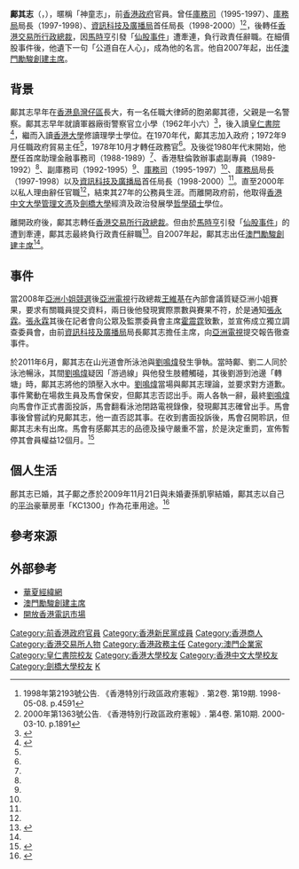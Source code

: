 {{Infobox_officeholder
| honorific-prefix = [[尊敬的#香港|The Honourable]]
| name=  鄺其志
| native_name = Kwong Ki Chi
| native_name_lang = en
| honorific-suffix = [[金紫荊星章|GBS]] 
| image= 
| office= {{HKSAR}}<br/>第1任[[資訊科技及廣播局|資訊科技及廣播局]]局長
| term_start= 1998年5月4日
| term_end= 2000年3月5日
| chief-executive= [[董建華|董建華]]
| successor= [[尤曾家麗|尤曾家麗]]
| office2= {{HKSAR}}<br/>第1任[[財經事務及庫務局|庫務局]]局長
| term_start2= 1997年7月1日
| term_end2= 1998年4月8日
| chief-executive2= [[董建華|董建華]]
| successor2= [[俞宗怡|俞宗怡]]
| 2blankname= 財政司司長
| 2namedata= [[曾蔭權|曾蔭權]]
| 2blankname2= 副局長
| 2namedata2= [[林鄭月娥|林鄭月娥]]<ref>{{cite web |url=https://www.legco.gov.hk/yr97-98/chinese/fc/fc/minutes/mn121297.htm |title=臨立會FC86號文件 臨時立法會財務委員會 會議紀要 |website= |language= |author=立法會秘書處 |date=1997-12-12 |access-date=2022-04-25 |quote=}}</ref>
| birth_date= {{birth_date_and_age|1951|04|02}}<ref name="政府公布高層官員任命">{{cite news |title=政府公布高層官員任命 |url=https://www.info.gov.hk/gia/general/200002/29/0229105.htm |page= |language= |publisher=政府新聞處 | date=2000-02-29 |accessdate=2022-04-25 |quote= }}</ref><ref>{{cite news |title=鄺其志生日沽股賺40萬 |url=http://the-sun.on.cc/channels/fina/20030403/20030403013320_0002.html |page= |language= |publisher=太陽報 | date=2003-04-03 |accessdate=2022-04-25 |quote= }}</ref>
| birth_place= {{HKG-1959}}
| death_date=
| death_place=
| nationality= {{PRC-MAC}}<ref>{{cite news |title=新聞故事——熟悉廣播電視 與張永霖老友 鄺其志入亞視熱廚房？ |url=https://hd.stheadline.com/news/columns/8/20081217/66299/%E5%B0%88%E6%AC%84-%E6%96%B0%E8%81%9E%E6%95%85%E4%BA%8B-%E7%86%9F%E6%82%89%E5%BB%A3%E6%92%AD%E9%9B%BB%E8%A6%96-%E8%88%87%E5%BC%B5%E6%B0%B8%E9%9C%96%E8%80%81%E5%8F%8B-%E9%84%BA%E5%85%B6%E5%BF%97%E5%85%A5%E4%BA%9E%E8%A6%96%E7%86%B1%E5%BB%9A%E6%88%BF |page= |language= |publisher=頭條日報 | date=2008-12-17 |accessdate=2022-04-25 |quote= }}</ref><ref name="鄺其志為事業入籍澳門">{{cite news |title=鄺其志為事業入籍澳門 |url=https://web.archive.org/web/20080510092616/http://news.sina.com.hk/cgi-bin/nw/show.cgi/2/1/1/691727/1.html |page= |language= |publisher=明報 | date=2008-04-06 |accessdate=2022-04-25 |quote= }}</ref>
| native place= 
| spouse = 
| party = 新民黨
| religion= 
| alma_mater= [[軍器廠街警察官立小學|軍器廠街警察官立小學]]<br/>[[皇仁書院|皇仁書院]]
| educate=
*[[香港大學|香港大學]]理學士
*[[香港中文大學|香港中文大學]][[管理|管理]][[文憑|文憑]]
*[[劍橋大學|劍橋大學]]經濟及政治發展學[[哲學|哲學]][[碩士|碩士]]
}}

'''鄺其志'''{{GBSHK}}（{{lang-en|Kwong Ki Chi}}，{{bd|1951年|4月2日|}}），暱稱「神童志」，前[[香港政府|香港政府]]官員。曾任[[庫務司|庫務司]]（1995-1997）、[[庫務局|庫務局]]局長（1997-1998）、[[資訊科技及廣播局|資訊科技及廣播局]]首任局長（1998-2000）<ref>1998年第2193號公告. 《香港特別行政區政府憲報》. 第2卷. 第19期. 1998-05-08. p.4591</ref><ref>2000年第1363號公告. 《香港特別行政區政府憲報》. 第4卷. 第10期. 2000-03-10. p.1891</ref>，後轉任[[香港交易所|香港交易所]][[行政總裁|行政總裁]]，因[[馬時亨|馬時亨]]引發「[[仙股事件|仙股事件]]」遭牽連，負行政責任辭職。在細價股事件後，他遺下一句「公道自在人心」，成為他的名言。他自2007年起，出任[[澳門|澳門]][[勵駿創建|勵駿創建]][[主席|主席]]。

==背景==
鄺其志早年在[[香港島|香港島]][[灣仔區|灣仔區]]長大，有一名任職大律師的胞弟鄺其德，父親是一名警察。鄺其志早年就讀軍器廠街警察官立小學（1962年小六）<ref>{{cite news |title=警察子弟學校 聯合頒獎典禮 |url=https://mmis.hkpl.gov.hk/coverpage/-/coverpage/view?_coverpage_WAR_mmisportalportlet_hsf=%E7%95%A2%E6%A5%AD%E7%A6%AE&_coverpage_WAR_mmisportalportlet_actual_q=%28%20verbatim_dc.collection%3A%28%22Old%5C%20HK%5C%20Newspapers%22%29%20%29%20AND+%28%20%28%20allTermsMandatory%3A%28true%29%20OR+all_dc.title%3A%28%E7%95%A2%E6%A5%AD%E7%A6%AE%29%20OR+all_dc.creator%3A%28%E7%95%A2%E6%A5%AD%E7%A6%AE%29%20OR+all_dc.contributor%3A%28%E7%95%A2%E6%A5%AD%E7%A6%AE%29%20OR+all_dc.subject%3A%28%E7%95%A2%E6%A5%AD%E7%A6%AE%29%20OR+fulltext%3A%28%E7%95%A2%E6%A5%AD%E7%A6%AE%29%20OR+all_dc.description%3A%28%E7%95%A2%E6%A5%AD%E7%A6%AE%29%20%29%20%29&_coverpage_WAR_mmisportalportlet_sort_field=dc.publicationdate_bsort&p_r_p_-1078056564_c=QF757YsWv5%2FH7zGe%2FKF%2BFO9p68MU%2FLhY&_coverpage_WAR_mmisportalportlet_o=1530&_coverpage_WAR_mmisportalportlet_sort_order=desc&_coverpage_WAR_mmisportalportlet_filter=dc.publicationdate_dt%3A%5B1960-01-01T00%3A00%3A00Z+TO+1969-12-31T15%3A59%3A59Z%5D |page=27 |language= |publisher=華僑日報 | date=1962-12-21 |accessdate=2022-04-25 |quote= }}</ref>，後入讀[[皇仁書院|皇仁書院]]<ref>{{cite news |title=鄺其志參加皇仁書院舊生聚會 |url=http://orientaldaily.on.cc/cnt/news/20110123/00176_079.html |page= |language= |publisher=東方日報 | date=2011-01-23 |accessdate=2022-04-25 |quote= }}{{Wayback|url=http://orientaldaily.on.cc/cnt/news/20110123/00176_079.html |date=20200623053212 }}</ref>，繼而入讀[[香港大學|香港大學]]修讀理學士學位。在1970年代，鄺其志加入政府；1972年9月任職政府貿易主任<ref name="政府公布高層官員任命" />，1978年10月才轉任政務官<ref name="政府公布高層官員任命" />。及後從1980年代末開始，他歷任首席助理金融事務司（1988-1989）<ref name="政府公布高層官員任命" />、香港駐倫敦辦事處副專員（1989-1992）<ref name="政府公布高層官員任命" />、副庫務司（1992-1995）<ref name="政府公布高層官員任命" />、[[庫務司|庫務司]]（1995-1997）<ref name="政府公布高層官員任命" />、[[庫務局|庫務局]]局長（1997-1998）以及[[資訊科技及廣播局|資訊科技及廣播局]]首任局長（1998-2000）<ref name="政府公布高層官員任命" />。直至2000年以私人理由辭任官職<ref name="政府公布高層官員任命" />，結束其27年的公務員生涯。而離開政府前，他取得[[香港中文大學|香港中文大學]][[管理|管理]][[文憑|文憑]]及[[劍橋大學|劍橋大學]]經濟及政治發展學[[哲學|哲學]][[碩士|碩士]]學位。

離開政府後，鄺其志轉任[[香港交易所|香港交易所]][[行政總裁|行政總裁]]。但由於[[馬時亨|馬時亨]]引發「[[仙股事件|仙股事件]]」的遭到牽連，鄺其志最終負行政責任辭職<ref>{{cite news |title=香港高官馬時亨為“細價股風波”向公眾鞠躬致歉 |url=http://news.southcn.com/hktwma/hot/200209120640.htm |page= |language= |website=東方網 | date=2002-09-12 |accessdate=2022-04-25 |quote= }}{{Wayback|url=http://news.southcn.com/hktwma/hot/200209120640.htm |date=20190614064312 }}</ref>。自2007年起，鄺其志出任[[澳門|澳門]][[勵駿創建|勵駿創建]][[主席|主席]]<ref name="鄺其志為事業入籍澳門" />。

==事件==
當2008年[[亞洲小姐競選|亞洲小姐競選]]後[[亞洲電視|亞洲電視]]行政總裁[[王維基|王維基]]在內部會議質疑亞洲小姐賽果，要求有關職員提交資料，兩日後他發現實際票數與賽果不符，於是通知[[張永霖|張永霖]]。[[張永霖|張永霖]]其後在記者會向公眾及監票委員會主席[[霍震霆|霍震霆]]致歉，並宣佈成立獨立調查委員會，由前[[資訊科技及廣播局|資訊科技及廣播局]]局長鄺其志擔任主席，向[[亞洲電視|亞洲電視]]提交報告徹查事件。

於2011年6月，鄺其志在山光道會所泳池與[[劉鳴煒|劉鳴煒]]發生爭執。當時鄺、劉二人同於泳池暢泳，其間[[劉鳴煒|劉鳴煒]]疑因「游過線」與他發生肢體觸碰，其後劉游到池邊「轉塘」時，鄺其志將他的頭壓入水中。[[劉鳴煒|劉鳴煒]]當場與鄺其志理論，並要求對方道歉。事件驚動在場救生員及馬會保安，但鄺其志否認出手。兩人各執一辭，最終[[劉鳴煒|劉鳴煒]]向馬會作正式書面投訴，馬會翻看泳池閉路電視錄像，發現鄺其志確曾出手。馬會事後曾嘗試約見鄺其志，他一直否認其事。在收到書面投訴後，馬會召開聆訊，但鄺其志未有出席。馬會有感鄺其志的品德及操守嚴重不當，於是決定重罰，宣佈暫停其會員權益12個月。<ref>{{cite news |title=鄺其志將劉鳴煒的頭壓入水中 |url=https://web.archive.org/web/20150626225002/http://public.kayman.hk/appledaily/20111229.html#15934446 |page= |language= |publisher=香港蘋果日報 | date=2011-12-29 |accessdate=2022-04-25 |quote= }}</ref>

==個人生活==
鄜其志已婚，其子鄺之彥於2009年11月21日與未婚妻孫凱寧結婚，鄺其志以自己的[[平治|平治]]豪華房車「KC1300」作為花車用途。<ref>{{cite news |title=鄺其志娶新抱 |url=http://www.orientaldaily.on.cc/cnt/news/20091201/00176_092.html |page= |language= |publisher=東方日報 | date=2009-12-01 |accessdate=2022-04-25 |quote= }}{{Wayback|url=http://www.orientaldaily.on.cc/cnt/news/20091201/00176_092.html |date=20200329094806 }}</ref>

==參考來源==
{{reflist|2}}

== 外部參考 ==
* [https://web.archive.org/web/20121019163912/http://search.huaxia.com/s.jsp?iDocId=508662 華夏經緯網]
* [https://web.archive.org/web/20080510092616/http://news.sina.com.hk/cgi-bin/nw/show.cgi/2/1/1/691727/1.html 澳門勵駿創建主席]
* [http://www.info.gov.hk/gia/general/199809/24/0924194.html 開放香港電訊市場]{{dead link|date=2018年4月 |bot=InternetArchiveBot |fix-attempted=yes }}

{{DEFAULTSORT:K}}

[[Category:前香港政府官員|Category:前香港政府官員]]
[[Category:香港新民黨成員|Category:香港新民黨成員]]
[[Category:香港商人|Category:香港商人]]
[[Category:香港交易所人物|Category:香港交易所人物]]
[[Category:香港政務主任|Category:香港政務主任]]
[[Category:澳門企業家|Category:澳門企業家]]
[[Category:皇仁書院校友|Category:皇仁書院校友]]
[[Category:香港大學校友|Category:香港大學校友]]
[[Category:香港中文大學校友|Category:香港中文大學校友]]
[[Category:劍橋大學校友|Category:劍橋大學校友]]
[[Category:鄺姓|K]]